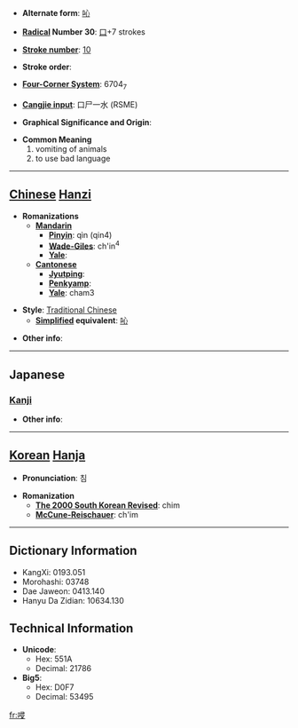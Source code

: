* '''Alternate form''': [[吣]]

* '''[[Wiktionary:Chinese radical index| Radical]] Number 30''': [[Wiktionary:Chinese radical index 口|口]]+7 strokes

* '''[[Wiktionary:Chinese total strokes index|Stroke number]]''': [[Wiktionary:Chinese total strokes index 10|10]]

* '''Stroke order''': 

* '''[[Wiktionary:Chinese four corner index|Four-Corner System]]''': 6704<sub>7</sub>

* '''[[Wiktionary:Chinese Cangjie index|Cangjie input]]''': 口尸一水 (RSME)

* '''Graphical Significance and Origin''': 

* '''Common Meaning'''
*#vomiting of animals
*# to use bad language


----

== [[Chinese]] [[Hanzi]] ==

* '''Romanizations'''
** '''[[Mandarin]]'''
*** '''[[Pinyin]]''': qìn (qin4)
*** '''[[Wade-Giles]]''': ch'in<sup>4</sup>
*** '''[[Yale]]''': 
** '''[[Cantonese]]'''
*** '''[[Jyutping]]''':
*** '''[[Penkyamp]]''': 
*** '''[[Yale]]''': cham3

* '''Style''': [[Traditional Chinese]] 
** '''[[Simplified Chinese|Simplified]] equivalent''': [[吣]]

* '''Other info''': 

----

==Japanese==
===[[Kanji]]===
{{kanji|on readings=[[しん]] (shin)
|kun readings=
}}

* '''Other info''':  

----

== [[Korean]] [[Hanja]] ==

* '''Pronunciation''': 침

* '''Romanization'''
** '''[[The 2000 South Korean Revised Romanization|The 2000 South Korean Revised]]''': chim
** '''[[McCune-Reischauer]]''': ch'im

----

== Dictionary Information ==

* KangXi: 0193.051
* Morohashi: 03748
* Dae Jaweon: 0413.140
* Hanyu Da Zidian: 10634.130

== Technical Information ==

* '''Unicode''':
** Hex: 551A
** Decimal: 21786
* '''Big5''':
** Hex: D0F7
** Decimal: 53495

[[fr:唚]]